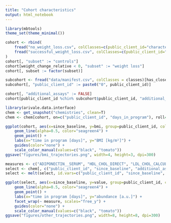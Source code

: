 ```yaml
---
title: "Cohort characteristics"
output: html_notebook
---
```


```r
library(mbtools)
theme_set(theme_minimal())
```

```r
cohort <- rbind(
    fread("no_weight_loss.csv", colClasses=c(public_client_id="character")),
    fread("successful_weight_loss.csv", colClasses=c(public_client_id="character"))
)
cohort[, "subset" := "controls"]
cohort[weight_change_relative < 0, "subset" := "weight loss"]
cohort[, subset := factor(subset)]

subcohort <- fread("data/manifest.csv", colClasses = classes)[has_close_microbiome == T]
subcohort[, "public_client_id" := paste0("0", public_client_id)]

cohort[, "additional_assays" := FALSE]
cohort[public_client_id %chin% subcohort$public_client_id, "additional_assays" := TRUE]
```

```r
library(arivale.data.interface)
chem <- get_snapshot("chemistries", clean=T)
chem <- chem[cohort, on=c("public_client_id", "days_in_program"), roll="nearest"]
```

```r
ggplot(cohort, aes(x=since_baseline, y=bmi, group=public_client_id, color=additional_assays)) +
    geom_line(alpha=0.5, color="seagreen4") +
    geom_point() +
    labs(x="time in program [days]", y="BMI [kg/m²]") +
    guides(color="none") +
    scale_color_manual(values=c("black", "tomato"))
ggsave("figures/bmi_trajectories.png", width=4, height=3, dpi=300)
```

```r
measures <- c("ADIPONECTIN__SERUM", "HDL_CHOL_DIRECT", "LDL_CHOL_CALCULATION", "GLUCOSE", "HOMA_IR", "INSULIN", "CRP_HIGH_SENSITIVITY", "GLYCOHEMOGLOBIN_A1C")
select <- chem[, c("public_client_id", "since_baseline", "additional_assays", measures), with=F]
select <- melt(select, id.vars=c("public_client_id", "since_baseline", "additional_assays"), value.name="value", variable.name="measure")

ggplot(select, aes(x=since_baseline, y=value, group=public_client_id, color=additional_assays)) +
    geom_line(alpha=0.5, color="seagreen4") +
    geom_point() +
    labs(x="time in program [days]", y="abundance [a.u.]") +
    facet_wrap(~ measure, scales="free_y") +
    guides(color="none") +
    scale_color_manual(values=c("black", "tomato")) 
ggsave("figures/other_trajectories.png", width=8, height=8, dpi=300)
```